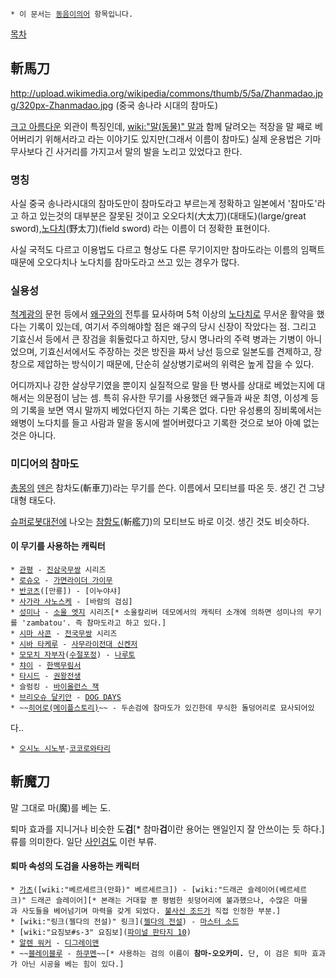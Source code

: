  * 이 문서는 [[동음이의어]] 항목입니다.

[[목차]]
== 斬馬刀 ==
http://upload.wikimedia.org/wikipedia/commons/thumb/5/5a/Zhanmadao.jpg/320px-Zhanmadao.jpg
(중국 송나라 시대의 참마도)

[[크고 아름다운]] 외관이 특징인데, [[wiki:"말(동물)" 말]]과 함께 달려오는 적장을 말 째로 베어버리기 위해서라고 라는 이야기도 있지만(그래서 이름이 참마도) 실제 운용법은 기마무사보다 긴 사거리를 가지고서 말의 발을 노리고 있었다고 한다.

=== 명칭 ===
사실 중국 송나라시대의 참마도만이 참마도라고 부르는게 정확하고 일본에서 '참마도'라고 하고 있는것의 대부분은 잘못된 것이고 오오다치(大太刀)(대태도)(large/great sword),[[노다치]](野太刀)(field sword) 라는 이름이 더 정확한 표현이다. 

사실 국적도 다르고 이용법도 다르고 형상도 다른 무기이지만 참마도라는 이름의 임팩트때문에 오오다치나 노다치를 참마도라고 쓰고 있는 경우가 많다. 

=== 실용성 ===
[[척계광]]의 문헌 등에서 [[왜구]]와의 전투를 묘사하며 5척 이상의 [[노다치]]로 무서운 활약을 했다는 기록이 있는데, 여기서 주의해야할 점은 왜구의 당시 신장이 작았다는 점. 그리고 기효신서 등에서 큰 장검을 휘둘렀다고 하지만, 당시 명나라의 주력 병과는 기병이 아니었으며, 기효신서에서도 주장하는 것은 방진을 짜서 낭선 등으로 일본도를 견제하고, 장창으로 제압하는 방식이기 때문에, 단순히 살상병기로써의 위력은 높게 잡을 수 있다.

어디까지나 강한 살상무기였을 뿐이지 실질적으로 말을 탄 병사를 상대로 베었는지에 대해서는 의문점이 남는 셈. 특히 유사한 무기를 사용했던 왜구들과 싸운 최영, 이성계 등의 기록을 보면 역시 말까지 베었다던지 하는 기록은 없다. 다만 유성룡의 징비록에서는 왜병이 노다치를 들고 사람과 말을 동시에 썰어버렸다고 기록한 것으로 보아 아예 없는 것은 아니다.

=== 미디어의 참마도 ===
[[총몽]]의 [[덴]]은 참차도(斬車刀)라는 무기를 쓴다. 이름에서 모티브를 따온 듯. 생긴 건 그냥 대형 태도다.

[[슈퍼로봇대전]]에 나오는 [[참함도]](斬艦刀)의 모티브도 바로 이것. 생긴 것도 비슷하다.

==== 이 무기를 사용하는 캐릭터 ====
 * [[관평]] - [[진삼국무쌍]] 시리즈
 * [[로슈오]] - [[가면라이더 가이무]]
 * [[반코츠]]([만룡]) - [이누야샤]
 * [[사가라 사노스케]] - [바람의 검심]
 * [[성미나]] - [[소울 엣지]] 시리즈[* 소울칼리버 데모에서의 캐릭터 소개에 의하면 성미나의 무기를 'zambatou'. 즉 참마도라고 하고 있다.]
 * [[시마 사콘]] - [[전국무쌍]] 시리즈
 * [[시바 타케루]] - [[사무라이전대 신켄저]]
 * [[모모치 자부자]]([[수절포정]]) - [[나루토]]
 * [[챠이]] - [[한백무림서]]
 * [[타시드]] - [[권왕전생]]
 * 슬럼킹 - [[바이올런스 잭]]
 * [[브리오슈 달키안]] - [[DOG DAYS]]
 * ~~[[히어로(메이플스토리)]]~~ - 두손검에 참마도가 있긴한데 무식한 돌덩어리로 묘사되어있
다..
 * [[오시노 시노부]]-[[코코로와타리]]
== 斬魔刀 ==
말 그대로 마(魔)를 베는 도.

퇴마 효과를 지니거나 비슷한 도'''검'''[* 참마'''검'''이란 용어는 왠일인지 잘 안쓰이는 듯 하다.]류를 의미한다. 일단 [[사인검]]도 이런 부류.

==== 퇴마 속성의 도검을 사용하는 캐릭터 ====
 * [[가츠]]([wiki:"베르세르크(만화)" 베르세르크]) - [wiki:"드래곤 슬레이어(베르세르크)" 드래곤 슬레이어][* 본래는 거대할 뿐 평범한 쇳덩어리에 불과했으나, 수많은 마물과 사도들을 베어넘기며 마력을 갖게 되었다. [[불사신 조드]]가 직접 인정한 부분.]
 * [wiki:"링크(젤다의 전설)" 링크]([[젤다의 전설]]) - [[마스터 소드]]
 * [wiki:"요짐보#s-3" 요짐보]([[파이널 판타지 10]])
 * [[알렌 워커]] - [[디그레이맨]]
 * ~~[[블레이블루]] - [[하쿠멘]]~~[* 사용하는 검의 이름이 '''참마-오오카미.''' 단, 이 검은 퇴마 효과가 아닌 시공을 베는 힘이 있다.]
